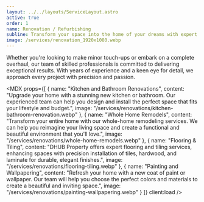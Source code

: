 ```yaml
---
layout: ../../layouts/ServiceLayout.astro
active: true
order: 1
name: Renovation / Refurbishing
subline: Transform your space into the home of your dreams with expert renovation services that bring your vision to life, from minor touch-ups to complete overhauls.
image: /services/renovation_1920x1080.webp
---
```



Whether you're looking to make minor touch-ups or embark on a complete overhaul, our team of skilled professionals is committed to delivering exceptional results. With years of experience and a keen eye for detail, we approach every project with precision and passion.

  <MDX props={[
    {
      name: "Kitchen and Bathroom Renovations",
      content: "Upgrade your home with a stunning new kitchen or bathroom. Our experienced team can help you design and install the perfect space that fits your lifestyle and budget.",
      image: "/services/renovations/kitchen-bathroom-renovation.webp"
    },
    {
      name: "Whole Home Remodels",
      content: "Transform your entire home with our whole-home remodeling services. We can help you reimagine your living space and create a functional and beautiful environment that you'll love.",
      image: "/services/renovations/whole-home-remodels.webp"
    },
    {
      name: "Flooring & Tiling",
      content: "DHUB Property offers expert flooring and tiling services, enhancing spaces with precision installation of tiles, hardwood, and laminate for durable, elegant finishes.",
      image: "/services/renovations/flooring-tiling.webp"
    },
    {
      name: "Painting and Wallpapering",
      content: "Refresh your home with a new coat of paint or wallpaper. Our team will help you choose the perfect colors and materials to create a beautiful and inviting space.",
      image: "/services/renovations/painting-wallpapering.webp"
    }
  ]} client:load />